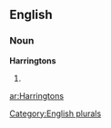 ==English==

===Noun===
'''Harringtons'''

# {{plural of|[[Harrington]]}}

[[Category:English plurals]]

[[ar:Harringtons]]